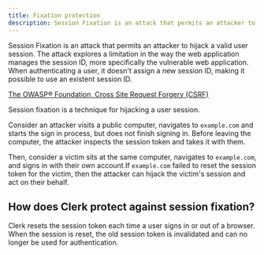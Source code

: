```yaml
---
title: Fixation protection
description: Session Fixation is an attack that permits an attacker to hijack a valid user session. The attack explores a limitation in the way the web application manages the session ID, more specifically the vulnerable web application. When authenticating a user, it doesn’t assign a new session ID, making it possible to use an existent session ID.
---
```


Session Fixation is an attack that permits an attacker to hijack a valid user session. The attack explores a limitation in the way the web application manages the session ID, more specifically the vulnerable web application. When authenticating a user, it doesn't assign a new session ID, making it possible to use an existent session ID.

[The OWASP® Foundation, Cross Site Request Forgery (CSRF)](https://owasp.org/www-community/attacks/Session_fixation)

Session fixation is a technique for hijacking a user session.

Consider an attacker visits a public computer, navigates to `example.com` and starts the sign in process, but does not finish signing in. Before leaving the computer, the attacker inspects the session token and takes it with them.

Then, consider a victim sits at the same computer, navigates to `example.com`, and signs in with their own account.If `example.com` failed to reset the session token for the victim, then the attacker can hijack the victim's session and act on their behalf.

## How does Clerk protect against session fixation?

Clerk resets the session token each time a user signs in or out of a browser. When the session is reset, the old session token is invalidated and can no longer be used for authentication.
